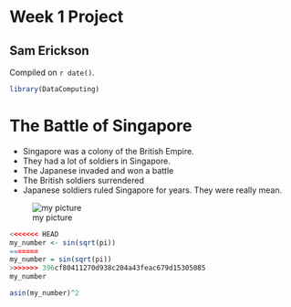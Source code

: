 # Week 1 Project  

## Sam Erickson

<!-- leave this material as is -->
Compiled on `r date()`.

```r
library(DataComputing)
```
<!-- put your content after this line -->

# The Battle of Singapore 

* Singapore was a colony of the British Empire.
* They had a lot of soldiers in Singapore. 
* The Japanese invaded and won a battle
* The British soldiers surrendered
* Japanese soldiers ruled Singapore for years. They were really mean.

![my picture](https://upload.wikimedia.org/wikipedia/commons/a/a6/Surrender_Singapore.jpg)

```r
<<<<<<< HEAD
my_number <- sin(sqrt(pi))
=======
my_number = sin(sqrt(pi))
>>>>>>> 396cf80411270d938c204a43feac679d15305085
my_number
```

```r
asin(my_number)^2
```

